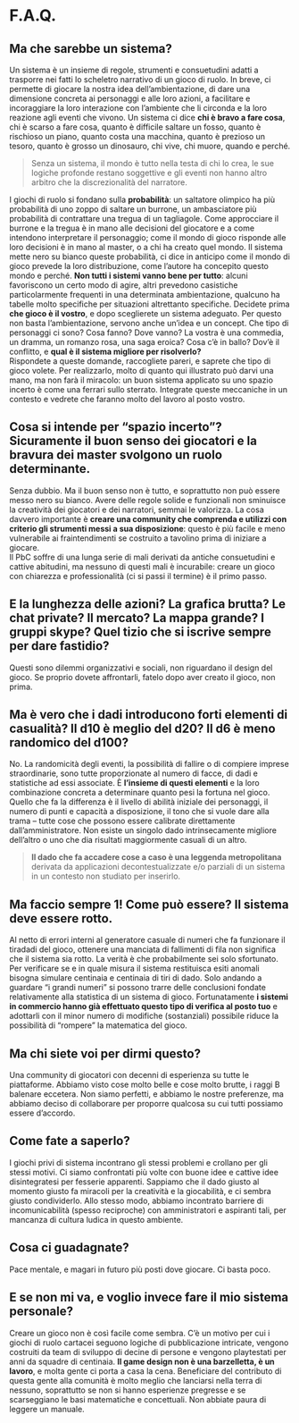 # F.A.Q.

## Ma che sarebbe un sistema?

Un sistema è un insieme di regole, strumenti e consuetudini adatti a trasporre nei fatti lo scheletro narrativo di un gioco di ruolo. In breve, ci permette di giocare la nostra idea dell’ambientazione, di dare una dimensione concreta ai personaggi e alle loro azioni, a facilitare e incoraggiare la loro interazione con l’ambiente che li circonda e la loro reazione agli eventi che vivono. Un sistema ci dice **chi è bravo a fare cosa**, chi è scarso a fare cosa, quanto è difficile saltare un fosso, quanto è rischioso un piano, quanto costa una macchina, quanto è prezioso un tesoro, quanto è grosso un dinosauro, chi vive, chi muore, quando e perché.

> Senza un sistema, il mondo è tutto nella testa di chi lo crea, le sue logiche profonde restano soggettive e gli eventi non hanno altro arbitro che la discrezionalità del narratore.

I giochi di ruolo si fondano sulla **probabilità**: un saltatore olimpico ha più probabilità di uno zoppo di saltare un burrone, un ambasciatore più probabilità di contrattare una tregua di un tagliagole. Come approcciare il burrone e la tregua è in mano alle decisioni del giocatore e a come intendono interpretare il personaggio; come il mondo di gioco risponde alle loro decisioni è in mano al master, o a chi ha creato quel mondo. Il sistema mette nero su bianco queste probabilità, ci dice in anticipo come il mondo di gioco prevede la loro distribuzione, come l’autore ha concepito questo mondo e perché. **Non tutti i sistemi vanno bene per tutto**: alcuni favoriscono un certo modo di agire, altri prevedono casistiche particolarmente frequenti in una determinata ambientazione, qualcuno ha tabelle molto specifiche per situazioni altrettanto specifiche. Decidete prima **che gioco è il vostro**, e dopo sceglierete un sistema adeguato. Per questo non basta l’ambientazione, servono anche un’idea e un concept. Che tipo di personaggi ci sono? Cosa fanno? Dove vanno? La vostra è una commedia, un dramma, un romanzo rosa, una saga eroica? Cosa c’è in ballo? Dov’è il conflitto, e **qual è il sistema migliore per risolverlo?** \
Rispondete a queste domande, raccogliete pareri, e saprete che tipo di gioco volete. Per realizzarlo, molto di quanto qui illustrato può darvi una mano, ma non farà il miracolo: un buon sistema applicato su uno spazio incerto è come una ferrari sullo sterrato. Integrate queste meccaniche in un contesto e vedrete che faranno molto del lavoro al posto vostro.

## Cosa si intende per “spazio incerto”? Sicuramente il buon senso dei giocatori e la bravura dei master svolgono un ruolo determinante.

Senza dubbio. Ma il buon senso non è tutto, e soprattutto non può essere messo nero su bianco. Avere delle regole solide e funzionali non sminuisce la creatività dei giocatori e dei narratori, semmai le valorizza. La cosa davvero importante è **creare una community che comprenda e utilizzi con criterio gli strumenti messi a sua disposizione**: questo è più facile e meno vulnerabile ai fraintendimenti se costruito a tavolino prima di iniziare a giocare. \
Il PbC soffre di una lunga serie di mali derivati da antiche consuetudini e cattive abitudini, ma nessuno di questi mali è incurabile: creare un gioco con chiarezza e professionalità (ci si passi il termine) è il primo passo.

## E la lunghezza delle azioni? La grafica brutta? Le chat private? Il mercato? La mappa grande? I gruppi skype? Quel tizio che si iscrive sempre per dare fastidio?

Questi sono dilemmi organizzativi e sociali, non riguardano il design del gioco. Se proprio dovete affrontarli, fatelo dopo aver creato il gioco, non prima.

## Ma è vero che i dadi introducono forti elementi di casualità? Il d10 è meglio del d20? Il d6 è meno randomico del d100?

No. La randomicità degli eventi, la possibilità di fallire o di compiere imprese straordinarie, sono tutte proporzionate al numero di facce, di dadi e statistiche ad essi associate. È **l’insieme di questi elementi** e la loro combinazione concreta a determinare quanto pesi la fortuna nel gioco. Quello che fa la differenza è il livello di abilità iniziale dei personaggi, il numero di punti e capacità a disposizione, il tono che si vuole dare alla trama – tutte cose che possono essere calibrate direttamente dall’amministratore. Non esiste un singolo dado intrinsecamente migliore dell’altro o uno che dia risultati maggiormente casuali di un altro.

> **Il dado che fa accadere cose a caso è una leggenda metropolitana** derivata da applicazioni decontestualizzate e/o parziali di un sistema in un contesto non studiato per inserirlo.

## Ma faccio sempre 1! Come può essere? Il sistema deve essere rotto.

Al netto di errori interni al generatore casuale di numeri che fa funzionare il tiradadi del gioco, ottenere una manciata di fallimenti di fila non significa che il sistema sia rotto. La verità è che probabilmente sei solo sfortunato. Per verificare se e in quale misura il sistema restituisca esiti anomali bisogna simulare centinaia e centinaia di tiri di dado. Solo andando a guardare “i grandi numeri” si possono trarre delle conclusioni fondate relativamente alla statistica di un sistema di gioco. Fortunatamente **i sistemi in commercio hanno già effettuato questo tipo di verifica al posto tuo** e adottarli con il minor numero di modifiche (sostanziali) possibile riduce la possibilità di “rompere” la matematica del gioco.

## Ma chi siete voi per dirmi questo?

Una community di giocatori con decenni di esperienza su tutte le piattaforme. Abbiamo visto cose molto belle e cose molto brutte, i raggi B balenare eccetera. Non siamo perfetti, e abbiamo le nostre preferenze, ma abbiamo deciso di collaborare per proporre qualcosa su cui tutti possiamo essere d’accordo.

## Come fate a saperlo?

I giochi privi di sistema incontrano gli stessi problemi e crollano per gli stessi motivi. Ci siamo confrontati più volte con buone idee e cattive idee disintegratesi per fesserie apparenti. Sappiamo che il dado giusto al momento giusto fa miracoli per la creatività e la giocabilità, e ci sembra giusto condividerlo. Allo stesso modo, abbiamo incontrato barriere di incomunicabilità (spesso reciproche) con amministratori e aspiranti tali, per mancanza di cultura ludica in questo ambiente.

## Cosa ci guadagnate?

Pace mentale, e magari in futuro più posti dove giocare. Ci basta poco.

## E se non mi va, e voglio invece fare il mio sistema personale?

Creare un gioco non è così facile come sembra. C’è un motivo per cui i giochi di ruolo cartacei seguono logiche di pubblicazione intricate, vengono costruiti da team di sviluppo di decine di persone e vengono playtestati per anni da squadre di centinaia. **Il game design non è una barzelletta, è un lavoro**, e molta gente ci porta a casa la cena. Beneficiare del contributo di questa gente alla comunità è molto meglio che lanciarsi nella terra di nessuno, soprattutto se non si hanno esperienze pregresse e se scarseggiano le basi matematiche e concettuali. Non abbiate paura di leggere un manuale.
